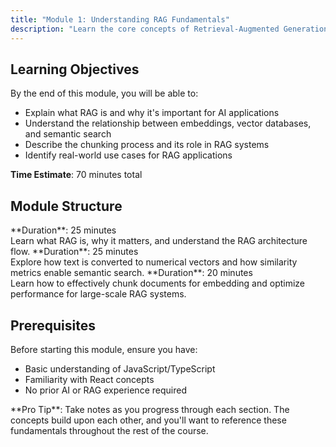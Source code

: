 ```yaml
---
title: "Module 1: Understanding RAG Fundamentals"
description: "Learn the core concepts of Retrieval-Augmented Generation and why it's revolutionizing AI applications. Understand embeddings, vector databases, and semantic search."
---
```



## Learning Objectives

By the end of this module, you will be able to:

- Explain what RAG is and why it's important for AI applications
- Understand the relationship between embeddings, vector databases, and semantic search
- Describe the chunking process and its role in RAG systems
- Identify real-world use cases for RAG applications

<Callout>**Time Estimate**: 70 minutes total</Callout>

## Module Structure

<Columns cols={3}>
  <Card
    title="1.1 Conceptual Foundation"
    icon="book"
    href="/learning-paths/rag-chatbot/module-1-1">
    **Duration**: 25 minutes
    <br />
    Learn what RAG is, why it matters, and understand the RAG architecture flow.
  </Card>
  <Card
    title="1.2 Vector Space Concepts & Similarity Metrics"
    icon="brain-circuit"
    href="/learning-paths/rag-chatbot/module-1-2">
    **Duration**: 25 minutes
    <br />
    Explore how text is converted to numerical vectors and how similarity
    metrics enable semantic search.
  </Card>
  <Card
    title="1.3 Chunking Strategies & Performance Optimization"
    icon="scissors"
    href="/learning-paths/rag-chatbot/module-1-3">
    **Duration**: 20 minutes
    <br />
    Learn how to effectively chunk documents for embedding and optimize
    performance for large-scale RAG systems.
  </Card>
</Columns>

## Prerequisites

Before starting this module, ensure you have:

- Basic understanding of JavaScript/TypeScript
- Familiarity with React concepts
- No prior AI or RAG experience required

<Tip>
  **Pro Tip**: Take notes as you progress through each section. The concepts
  build upon each other, and you'll want to reference these fundamentals
  throughout the rest of the course.
</Tip>

